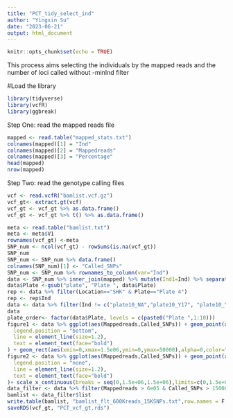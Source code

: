 ```yaml
---
title: "PCT_tidy_select_ind"
author: "Yingxin Su"
date: "2023-06-21"
output: html_document
---
```


```r
knitr::opts_chunk$set(echo = TRUE)
```

This process aims selecting the individuals by the mapped reads and the number of loci called without -minInd filter 

#Load the library

```r
library(tidyverse)
library(vcfR)
library(ggbreak)
```


Step One: read the mapped reads file 

```r
mapped <- read.table("mapped_stats.txt")
colnames(mapped)[1] = "Ind"
colnames(mapped)[2] = "Mappedreads"
colnames(mapped)[3] = "Percentage"
head(mapped)
nrow(mapped)
```

Step Two: read the genotype calling files 

```r
vcf <- read.vcfR("bamlist.vcf.gz")
vcf_gt<- extract.gt(vcf)
vcf_gt <- vcf_gt %>% as.data.frame()
vcf_gt <- vcf_gt %>% t() %>% as.data.frame() 

meta <- read.table("bamlist.txt")
meta <- meta$V1
rownames(vcf_gt) <-meta
SNP_num <- ncol(vcf_gt) - rowSums(is.na(vcf_gt))
SNP_num
SNP_num <- SNP_num %>% data.frame()
colnames(SNP_num)[1] <- "Called_SNPs"
SNP_num <- SNP_num %>% rownames_to_column(var="Ind")
data <- SNP_num %>% inner_join(mapped) %>% mutate(Ind1=Ind) %>% separate(Ind1,into = c("Plate","Year","Index", "Location"),sep = "_")
data$Plate <-gsub("plate", "Plate ", data$Plate)
rep <- data %>% filter(Location=="SHK" & Plate=="Plate 4")
rep <- rep$Ind
data <- data %>% filter(Ind != c("plate10_NA","plate10_Y17", "plate10_Y19", "plate10_Y19A")) %>% filter(!Ind %in% rep) 
data
plate_order<- factor(data$Plate, levels = c(paste0("Plate ",1:10)))
figure1 <- data %>% ggplot(aes(Mappedreads,Called_SNPs)) + geom_point(aes(fill=plate_order),shape=21,col="black") + labs(fill="Plate",x= "Mapped Reads", y= "Non-missing SNPs") + theme_bw() + scale_x_continuous(breaks = seq(0,1.5e+07,2e+06)) + geom_vline(xintercept = 5.9e05,linetype="dashed")+ geom_hline(yintercept = 14000,linetype="dashed")+ theme(
  legend.position = "bottom",
  line = element_line(size=1.2),
  text = element_text(face="bold")
) + geom_rect(aes(xmin=0,xmax=1.5e06,ymin=0,ymax=50000),alpha=0,color="black")
figure2 <- data %>% ggplot(aes(Mappedreads,Called_SNPs)) + geom_point(aes(fill=plate_order),shape=21,col="black") + labs(fill="Plate",x= "", y= "") + theme_bw() + scale_x_continuous(breaks = seq(0,1.5e+07,2e+06)) + geom_vline(xintercept = 5.9e05,linetype="dashed")+ geom_hline(yintercept = 13800,linetype="dashed") + theme(
  legend.position = "none",
  line = element_line(size=1.2),
  text = element_text(face="bold")
)+ scale_x_continuous(breaks = seq(0,1.5e+06,1.5e+06),limits=c(0,1.5e+06)) + scale_y_continuous(breaks = seq(0,50000,50000),limits=c(0,50000))
data_filter <- data %>% filter(Mappedreads > 6e05 & Called_SNPs > 15000) %>% mutate(list=paste0(Ind,".sort.flt.bam"))
bamlist <- data_filter$list
write.table(bamlist, "bamlist_flt_600Kreads_15KSNPs.txt",row.names = F,col.names = F,quote = F)
saveRDS(vcf_gt, "PCT_vcf_gt.rds")
```

```r

```

